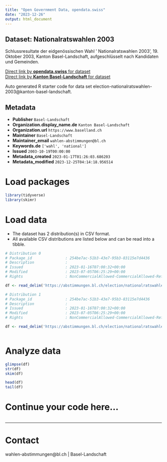 ```yaml
---
title: "Open Government Data, opendata.swiss"
date: "2023-12-26"
output: html_document
---
```


## Dataset: Nationalratswahlen 2003

Schlussresultate der eidgenössischen Wahl ' Nationalratswahlen 2003', 19. Oktober 2003, Kanton Basel-Landschaft, aufgeschlüsselt nach Kandidaten und Gemeinden.

[Direct link by **opendata.swiss** for dataset](https://opendata.swiss/de/dataset/nationalratswahlen-2003)<br>
[Direct link by **Kanton Basel-Landschaft** for dataset](https://abstimmungen.bl.ch/election/nationalratswahlen-2003/data)

Auto generated R starter code for data set election-nationalratswahlen-2003@kanton-basel-landschaft.

## Metadata

- **Publisher** `Basel-Landschaft`
- **Organization.display_name.de** `Kanton Basel-Landschaft`
- **Organization.url** `https://www.baselland.ch`
- **Maintainer** `Basel-Landschaft`
- **Maintainer_email** `wahlen-abstimmungen@bl.ch`
- **Keywords.de** `['wahl', 'national']`
- **Issued** `2003-10-19T00:00:00`
- **Metadata_created** `2023-01-17T01:26:03.686203`
- **Metadata_modified** `2023-12-25T04:14:18.956514`


# Load packages

```r

library(tidyverse)
library(skimr)

```

# Load data

-   The dataset has 2 distribution(s) in CSV format.
-   All available CSV distributions are listed below and can be read into a tibble.

```r

# Distribution 0
# Package_id               : 254be7ac-51b3-43e7-95b3-83115e7d4436
# Description              : 
# Issued                   : 2023-01-16T07:00:32+00:00
# Modified                 : 2023-07-05T06:25:29+00:00
# Rights                   : NonCommercialAllowed-CommercialAllowed-ReferenceRequired

df <- read_delim('https://abstimmungen.bl.ch/election/nationalratswahlen-2003/data-csv')

# Distribution 1
# Package_id               : 254be7ac-51b3-43e7-95b3-83115e7d4436
# Description              : 
# Issued                   : 2023-01-16T07:00:32+00:00
# Modified                 : 2023-07-05T06:25:29+00:00
# Rights                   : NonCommercialAllowed-CommercialAllowed-ReferenceRequired

df <- read_delim('https://abstimmungen.bl.ch/election/nationalratswahlen-2003/data-parties-csv')



```

# Analyze data

```r

glimpse(df)
str(df)
skim(df)

head(df)
tail(df)

```

# Continue your code here...

```r

```

------------------------------------------------------------------------

# Contact

wahlen-abstimmungen@bl.ch | Basel-Landschaft
